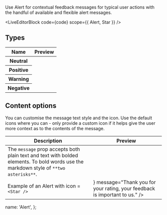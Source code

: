 
Use Alert for contextual feedback messages for typical user actions with the handful of available and flexible alert messages.

<LiveEditorBlock code={code} scope={{ Alert, Star }} />
<GeneratePropsTable componentName="Alert" />

## Types

<table className="docs-table table table-condensed">
  <thead>
    <tr>
      <th>Name</th>
      <th>Preview</th>
    </tr>
  </thead>
  <tbody>
    <tr>
      <th scope="row">Neutral</th>
      <td>
        <Alert message="Payments sent to your bank details **today** might not arrive in time for the holidays."></Alert>
      </td>
    </tr>
    <tr>
      <th scope="row">Positive</th>
      <td>
        <Alert
          type="positive"
          message="Payments sent to your bank details **today** might not arrive in time for the holidays."
        />
      </td>
    </tr>
    <tr>
      <th scope="row">Warning</th>
      <td>
        <Alert
          type="warning"
          message="Payments sent to your bank details **today** might not arrive in time for the holidays."
        />
      </td>
    </tr>
    <tr>
      <th scope="row">Negative</th>
      <td>
        <Alert
          type="negative"
          message="Payments sent to your bank details **today** might not arrive in time for the holidays."
        />
      </td>
    </tr>
  </tbody>
</table>

## Content options

You can customise the message text style and the icon. Use the default icons where you can - only provide a custom icon if it helps give the user more context as to the contents of the message.

<table className="table docs-table table-condensed">
  <thead>
    <tr>
      <th>Description</th>
      <th>Preview</th>
    </tr>
  </thead>
  <tbody>
    <tr>
      <td>
        The <code>message</code> prop accepts both plain text and text with bolded elements. To bold
        words use the markdown style of <code>**two asterisks**</code>.
      </td>
      <td>
        <Alert message="Payments sent to your bank details **today** might not arrive in time for the holidays." />
      </td>
    </tr>
    <tr>
      <td>
        Example of an Alert with icon = <code>&lt;Star /&gt;</code>
      </td>
      <td>
        <Alert
          icon={<Star />}
          message="Thank you for your rating, your feedback is important to us."
        />
      </td>
    </tr>
  </tbody>
</table>

  name: 'Alert',
};
